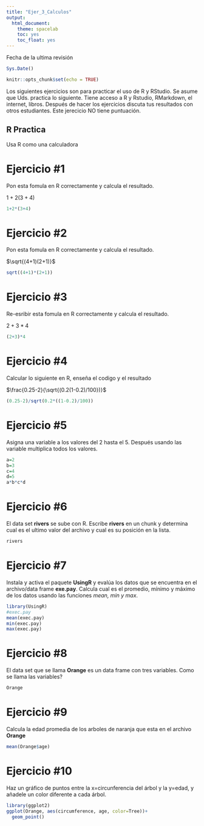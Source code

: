 ```yaml
---
title: "Ejer_3_Calculos"
output:
  html_document: 
    theme: spacelab
    toc: yes
    toc_float: yes
---
```


Fecha de la ultima revisión
```r

Sys.Date()
```


```r
knitr::opts_chunk$set(echo = TRUE)
```

Los siguientes ejercicios son para practicar el uso de R y RStudio. Se asume que Uds. practica lo siguiente. Tiene acceso a R y Rstudio, RMarkdown, el internet, libros. Después de hacer los ejercicios discuta tus resultados con otros estudiantes.  Este jerecicio NO tiene puntuación. 

## R Practica
Usa R como una calculadora



# Ejercicio #1
Pon esta fomula en R correctamente y calcula el resultado.

$1+2(3+4)$



```r
1+2*(3+4)
```

# Ejercicio #2
Pon esta fomula en R correctamente y calcula el resultado.

$\sqrt{(4+1)(2+1)}$

```r
sqrt((4+1)*(2+1))
```

# Ejercicio #3
Re-esribir esta fomula en R correctamente y calcula el resultado.

$2 + 3 * 4$

```r
(2+3)*4
```

# Ejercicio #4

Calcular lo siguiente en R, enseña el codigo y el resultado

$\frac{0.25-2}{\sqrt{(0.2(1-0.2)/100})}$

```r
(0.25-2)/sqrt(0.2*((1-0.2)/100))
```

# Ejercicio #5
Asigna una variable a los valores del 2 hasta el 5.  Después usando las variable multiplica todos los valores.

```r
a=2
b=3
c=4
d=5
a*b*c*d
```

# Ejercicio #6

El data set **rivers** se sube con R.  Escribe **rivers** en un chunk y determina cual es el ultimo valor del archivo y cual es su posición en la lista. 
```r
rivers
```

# Ejercicio #7

Instala y activa el paquete **UsingR** y evalúa los datos que se encuentra en el archivo/data frame **exe.pay**. Calcula cual es el promedio, mínimo y máximo de los datos usando las funciones *mean, min y max*.  



```r
library(UsingR)
#exec.pay
mean(exec.pay)
min(exec.pay)
max(exec.pay)
```


# Ejercicio #8

El data set que se llama **Orange** es un data frame con tres variables. Como se llama las variables?

```r
Orange
```


# Ejercicio #9

Calcula la edad promedia de los arboles de naranja que esta en el archivo **Orange**

```r
mean(Orange$age)
```

# Ejercicio #10

Haz un gráfico de puntos entre la x=circunferencia del árbol y la y=edad, y añadele un color diferente a cada árbol. 

```r
library(ggplot2)
ggplot(Orange, aes(circumference, age, color=Tree))+
  geom_point()
```

